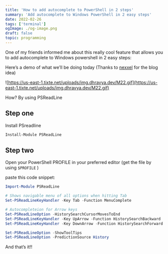 ```yaml
---
title: 'How to add autocomplete to PowerShell in 2 steps'
summary: 'Add autocomplete to Windows PowerShell in 2 easy steps'
date: 2022-02-26
tags: ['terminal']
ogImage: ./og-image.png
draft: false
topic: programming
---
```


One of my friends informed me about this really cool feature that allows you to add autocomplete to Windows powershell in 2 easy steps:

Here’s a demo of what we’ll be doing today (Thanks to [nexxel](https://personal-website-nexxeln.vercel.app/) for the blog idea)

![https://us-east-1.tixte.net/uploads/img.dhravya.dev/M22.gif](https://us-east-1.tixte.net/uploads/img.dhravya.dev/M22.gif)

How? By using PSReadLine

## Step one

Install PSreadline

```powershell
Install-Module PSReadLine
```

## Step two

Open your PowerShell PROFILE in your preferred editor (get the file by using `$PROFILE` )

paste this code snippet:

```powershell
Import-Module PSReadLine

# Shows navigable menu of all options when hitting Tab
Set-PSReadLineKeyHandler -Key Tab -Function MenuComplete

# Autocompleteion for Arrow keys
Set-PSReadLineOption -HistorySearchCursorMovesToEnd
Set-PSReadLineKeyHandler -Key UpArrow -Function HistorySearchBackward
Set-PSReadLineKeyHandler -Key DownArrow -Function HistorySearchForward

Set-PSReadLineOption -ShowToolTips
Set-PSReadLineOption -PredictionSource History
```

And that’s it!!
